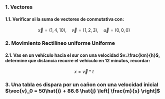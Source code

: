 ### 1. Vectores
#### 1.1. Verificar si la suma de vectores de conmutativa con:
$$\vec{x} = (1,4,10), \quad \vec{v}=(1,2,3), \quad \vec{u}=(0,0,0) $$


### 2. Movimiento Rectilíneo uniforme Uniforme
#### 2.1. Vas en un vehículo hacia el sur con una velocidad $v=\frac{km}{h}$, determine que distancia recorre el vehículo en 12 minutos, recordar:
$$x = \vec{v}*t$$

### 3. Una tabla es dispara por un cañon con una velocidad inicial $\vec{v}_0 = 50\hat{i} + 86.6 \hat{j} \left[ \frac{m}{s} \right]$




